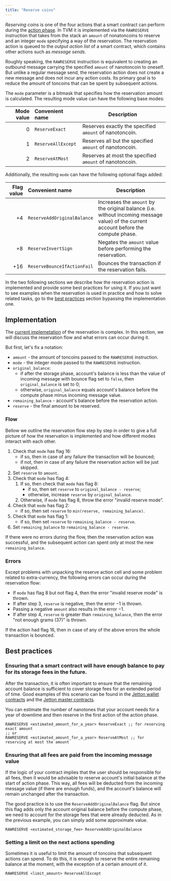 ```yaml
---
title: "Reserve coins"
---
```


_Reserving coins_ is one of the four actions that a smart contract can perform during the [action phase](). In TVM it is implemented via the `RAWRESERVE` 
instruction that takes from the stack an `amount` of nonatoncoins to reserve and an integer `mode` specifying a way of the reservation. 
The reservation action is queued to the _output action list_ of a smart contract, which contains other actions such as _message sends_.  

Roughly speaking,  the `RAWRESERVE` instruction is equivalent to creating an outbound message carrying the specified `amount` of nanotoncoin to oneself. 
But unlike a regular message send, the reservation action does not create a new message and does not incur any action costs. 
Its primary goal is to reduce the amount of toncoins that can be spent by subsequent actions.

The `mode` parameter is a bitmask that specifies how the reservation amount is calculated. The resulting mode value can have the following base modes:

Mode value | Сonvenient name               | Description
---------: | :---------------------------- | -----------
$0$        | `ReserveExact`                | Reserves exactly the specified `amount` of nanotoncoin.
$1$        | `ReserveAllExcept`            | Reserves all but the specified `amount` of nanotoncoin.
$2$        | `ReserveAtMost`               | Reserves at most the specified `amount` of nanotoncoin.

Additionally, the resulting `mode` can have the following optional flags added:

Flag value | Сonvenient name                    | Description
---------: | :--------------------------------- | -----------
$+4$       | `ReserveAddOriginalBalance`        | Increases the `amount` by the original balance (i.e. without incoming message value) of the current account before the compute phase.
$+8$       | `ReserveInvertSign`                | Negates the `amount` value before performing the reservation.
$+16$      | `ReserveBounceIfActionFail`        | Bounces the transaction if the reservation fails.

In the two following sections we describe how the reservation action is implemented and provide some best practices for using it.
If you just want to see examples when the reservation is used in practice and how to solve related tasks, go to the [best practices](/patterns/reserve#best-practices) section bypassing the implementation one.

## Implementation

The [current implemetation](https://github.com/ton-blockchain/ton/blob/4ebd7412c52248360464c2df5f434c8aaa3edfe1/crypto/block/transaction.cpp#L3051-L3138) of the reservation is complex.
In this section, we will discuss the reservation flow and what errors can occur during it.

But first, let's fix a notation:
- `amount` - the amount of toncoins passed to the `RAWRESERVE` instruction.
- `mode` - the integer mode passed to the `RAWRESERVE` instruction.
- `original_balance`:
    - if after the storage phase, account's balance is less than the value of incoming message with bounce flag set to `false`, then `original_balance` is set to $0$;
    - otherwise, `original_balance` equals account's balance before the compute phase minus incoming message value.
- `remaining_balance` - account's balance before the reservation action.
- `reserve` - the final amount to be reserved.

### Flow 

Bellow we outline the reservation flow step by step in order to give a full picture of how the reservation is implemented and how different modes interact with each other.
1. Check that `mode` has flag $16$:
    - if so, then in case of any failure the transaction will be bounced;
    - if not, then in case of any failure the reservation action will be just skipped.
2. Set `reserve` to `amount`.
3. Check that `mode` has flag $4$:
    1. If so, then check that `mode` has flag $8$:
        - if so, then set `reserve` to `original_balance - reserve`;
        - otherwise, increase `reserve` by `original_balance`.
    2. Otherwise, if `mode` has flag $8$, throw the error "invalid reserve mode". 
4. Check that `mode` has flag $2$:
    - if so, then set `reserve` to `min(reserve, remaining_balance)`.
5. Check that `mode` has flag $1$:
    - if so, then set `reserve` to `remaining_balance - reserve`.
6. Set `remaining_balance` to `remaining_balance - reserve`.

If there were no errors during the flow, then the reservation action was successful, and the subsequent action can spent only at most the new `remaining_balance`.

### Errors

Except problems with unpacking the reserve action cell and some problem related to extra-currency, the following errors can occur during the reservation flow:
- If `mode` has flag $8$ but not flag $4$, then the error "invalid reserve mode" is thrown.
- If after step 3, `reserve` is negative, then the error $-1$ is thrown.
- Passing a negative `amount` also results in the error $-1$.
- If after step 4, `reserve` is greater than `remaining_balance`, then the error "not enough grams ($37$)" is thrown.

If the action had flag $16$, then in case of any of the above errors the whole transaction is bounced.

## Best practices

### Ensuring that a smart contract will have enough balance to pay for its storage fees in the future.

After the transaction, it is often important to ensure that the remaining account balance is sufficient to cover storage fees for an 
extended period of time. Good examples of this scenario can be found in the [Jetton wallet contracts](https://github.com/ton-blockchain/jetton-contract/blob/d55f228edb0eb477cb4845d67e0dacc6489c6b57/contracts/jetton-wallet.fc#L124) and the [Jetton master contracts](https://github.com/ton-blockchain/jetton-contract/blob/d55f228edb0eb477cb4845d67e0dacc6489c6b57/contracts/jetton-minter.fc#L38).

You can estimate the number of nanotones that your account needs for a year of downtime and then reserve in the first action of the action phase.
```fift
RAWRESERVE <estimated_amount_for_a_year> ReserveExact ;; for reserving exact amount
;; or
RAWRESERVE <estimated_amount_for_a_year> ReserveAtMost ;; for reserving at most the amount
```

### Ensuring that all fees are paid from the incoming message value

If the logic of your contract implies that the user should be responsible for all fees, then it would be advisable to reserve account's initial balance 
at the start of action phase. This way, all fees will be deducted from the incoming message value (if there are enough funds), and the account's balance will remain unchanged after the transaction.

The good practice is to use the `ReserveAddOriginalBalance` flag. But since this flag adds only the account original balance before the compute phase,
we need to account for the storage fees that were already deducted. As in the previous example, you can simply add some approximate value.
```fift
RAWRESERVE <estimated_storage_fee> ReserveAddOriginalBalance
```

### Setting a limit on the next actions spending

Sometimes it is useful to limit the amount of toncoins that subsequent actions can spend. To do this, it is enough to reserve the entire remaining balance at the moment, 
with the exception of a certain amount of it.
```fift
RAWRESERVE <limit_amount> ReserveAllExcept
```
